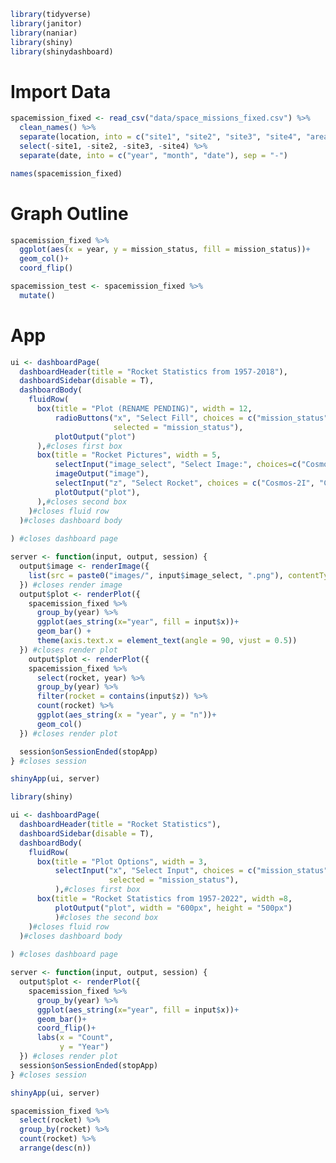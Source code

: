 ```r
library(tidyverse)
library(janitor)
library(naniar)
library(shiny)
library(shinydashboard)
```
# Import Data
```r
spacemission_fixed <- read_csv("data/space_missions_fixed.csv") %>% 
  clean_names() %>%
  separate(location, into = c("site1", "site2", "site3", "site4", "area", "country"), extra = "drop", fill = "left", sep = ",") %>%
  select(-site1, -site2, -site3, -site4) %>%
  separate(date, into = c("year", "month", "date"), sep = "-")
```

```r
names(spacemission_fixed)
```


# Graph Outline

```r
spacemission_fixed %>%
  ggplot(aes(x = year, y = mission_status, fill = mission_status))+
  geom_col()+
  coord_flip()
```

```r
spacemission_test <- spacemission_fixed %>%
  mutate()
```


# App
```r
ui <- dashboardPage(
  dashboardHeader(title = "Rocket Statistics from 1957-2018"),
  dashboardSidebar(disable = T),
  dashboardBody(
    fluidRow(
      box(title = "Plot (RENAME PENDING)", width = 12,
          radioButtons("x", "Select Fill", choices = c("mission_status", "rocket_status", "country"),
                       selected = "mission_status"),
          plotOutput("plot")
      ),#closes first box
      box(title = "Rocket Pictures", width = 5,
          selectInput("image_select", "Select Image:", choices=c("Cosmos-2I", "Cosmos-3M","Molniya-M","Soyuz-U", "Voskhod")),
          imageOutput("image"),
          selectInput("z", "Select Rocket", choices = c("Cosmos-2I", "Cosmos-3M","Molniya-M","Soyuz-U", "Voskhod")),
          plotOutput("plot"),
      ),#closes second box
    )#closes fluid row
  )#closes dashboard body
  
) #closes dashboard page

server <- function(input, output, session) {
  output$image <- renderImage({
    list(src = paste0("images/", input$image_select, ".png"), contentType = "image/png", width = "300px")
  }) #closes render image
  output$plot <- renderPlot({
    spacemission_fixed %>%
      group_by(year) %>%
      ggplot(aes_string(x="year", fill = input$x))+
      geom_bar() + 
      theme(axis.text.x = element_text(angle = 90, vjust = 0.5))
  }) #closes render plot
    output$plot <- renderPlot({
    spacemission_fixed %>%
      select(rocket, year) %>%
      group_by(year) %>%
      filter(rocket = contains(input$z)) %>%
      count(rocket) %>%
      ggplot(aes_string(x = "year", y = "n"))+
      geom_col()
  }) #closes render plot

  session$onSessionEnded(stopApp)
} #closes session

shinyApp(ui, server)
```

```r
library(shiny)

ui <- dashboardPage(
  dashboardHeader(title = "Rocket Statistics"),
  dashboardSidebar(disable = T),
  dashboardBody(
    fluidRow(
      box(title = "Plot Options", width = 3,
          selectInput("x", "Select Input", choices = c("mission_status", "rocket_status", "country"),
                      selected = "mission_status"),
          ),#closes first box
      box(title = "Rocket Statistics from 1957-2022", width =8,
          plotOutput("plot", width = "600px", height = "500px")
          )#closes the second box
    )#closes fluid row
  )#closes dashboard body
  
) #closes dashboard page

server <- function(input, output, session) {
  output$plot <- renderPlot({
    spacemission_fixed %>%
      group_by(year) %>%
      ggplot(aes_string(x="year", fill = input$x))+
      geom_bar()+
      coord_flip()+
      labs(x = "Count",
           y = "Year")
  }) #closes render plot
  session$onSessionEnded(stopApp)
} #closes session

shinyApp(ui, server)
```

```r
spacemission_fixed %>%
  select(rocket) %>%
  group_by(rocket) %>%
  count(rocket) %>%
  arrange(desc(n))
```

